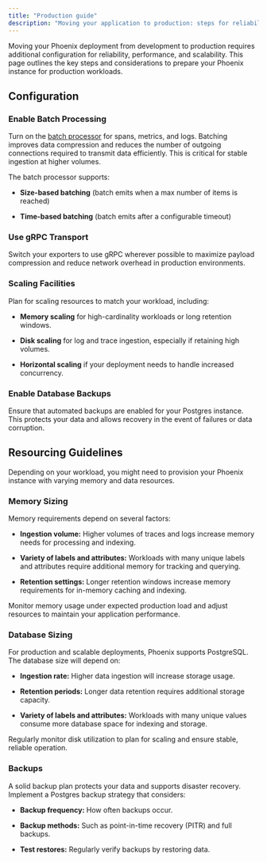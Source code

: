 ```yaml
---
title: "Production guide"
description: "Moving your application to production: steps for reliability and scale"
---
```


Moving your Phoenix deployment from development to production requires additional configuration for reliability, performance, and scalability. This page outlines the key steps and considerations to prepare your Phoenix instance for production workloads.

## Configuration

### Enable Batch Processing

Turn on the [batch processor](https://github.com/open-telemetry/opentelemetry-collector/blob/main/processor/batchprocessor/README.md) for spans, metrics, and logs. Batching improves data compression and reduces the number of outgoing connections required to transmit data efficiently. This is critical for stable ingestion at higher volumes.

The batch processor supports:

* **Size-based batching** (batch emits when a max number of items is reached)

* **Time-based batching** (batch emits after a configurable timeout)

### **Use gRPC Transport**

Switch your exporters to use gRPC wherever possible to maximize payload compression and reduce network overhead in production environments.

### **Scaling Facilities**

Plan for scaling resources to match your workload, including:

* **Memory scaling** for high-cardinality workloads or long retention windows.

* **Disk scaling** for log and trace ingestion, especially if retaining high volumes.

* **Horizontal scaling** if your deployment needs to handle increased concurrency.

### Enable Database Backups

Ensure that automated backups are enabled for your Postgres instance. This protects your data and allows recovery in the event of failures or data corruption.

## Resourcing Guidelines

Depending on your workload, you might need to provision your Phoenix instance with varying memory and data resources.

### Memory Sizing

Memory requirements depend on several factors:

* **Ingestion volume:** Higher volumes of traces and logs increase memory needs for processing and indexing.

* **Variety of labels and attributes:** Workloads with many unique labels and attributes require additional memory for tracking and querying.

* **Retention settings:** Longer retention windows increase memory requirements for in-memory caching and indexing.

Monitor memory usage under expected production load and adjust resources to maintain your application performance.

### Database Sizing

For production and scalable deployments, Phoenix supports PostgreSQL. The database size will depend on:

* **Ingestion rate:** Higher data ingestion will increase storage usage.

* **Retention periods:** Longer data retention requires additional storage capacity.

* **Variety of labels and attributes:** Workloads with many unique values consume more database space for indexing and storage.

Regularly monitor disk utilization to plan for scaling and ensure stable, reliable operation.

### Backups

A solid backup plan protects your data and supports disaster recovery. Implement a Postgres backup strategy that considers:

* **Backup frequency:** How often backups occur.

* **Backup methods:** Such as point-in-time recovery (PITR) and full backups.

* **Test restores:** Regularly verify backups by restoring data.


